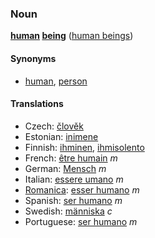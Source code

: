 ===Noun===
'''[[human]] [[being]]''' ([[human beings]])

====Synonyms====
*[[human]], [[person]]

====Translations====
*Czech: [[člověk]]
*Estonian: [[inimene]]
*Finnish: [[ihminen]], [[ihmisolento]]
*French: [[être humain]] ''m''
*German: [[Mensch]] ''m''
*Italian: [[essere umano]] ''m''
*[[Romanica]]: [[esser humano]] ''m''
*Spanish: [[ser humano]] ''m''
*Swedish: [[människa]] ''c''
*Portuguese: [[ser humano]] ''m''